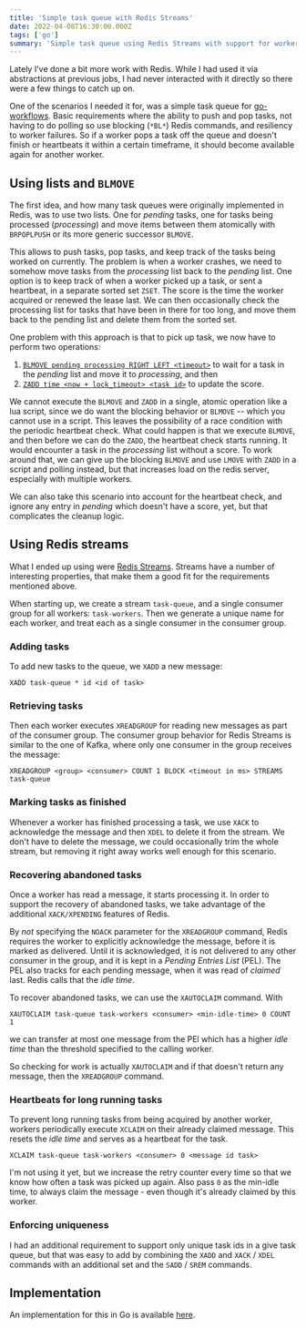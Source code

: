 ```yaml
---
title: 'Simple task queue with Redis Streams'
date: 2022-04-08T16:30:00.000Z
tags: ['go']
summary: 'Simple task queue using Redis Streams with support for worker heartbeats and recovery of abandoned tasks.'
---
```


Lately I've done a bit more work with Redis. While I had used it via abstractions at previous jobs, I had never interacted with it directly so there were a few things to catch up on.

One of the scenarios I needed it for, was a simple task queue for [go-workflows](https://github.com/cschleiden/go-workflows). Basic requirements where the ability to push and pop tasks, not having to do polling so use blocking (`*BL*`) Redis commands, and resiliency to worker failures. So if a worker pops a task off the queue and doesn't finish or heartbeats it within a certain timeframe, it should become available again for another worker.

## Using lists and `BLMOVE`

The first idea, and how many task queues were originally implemented in Redis, was to use two lists. One for _pending_ tasks, one for tasks being processed (_processing_) and move items between them atomically with `BRPOPLPUSH` or its more generic successor `BLMOVE`.

This allows to push tasks, pop tasks, and keep track of the tasks being worked on currently. The problem is when a worker crashes, we need to somehow move tasks from the _processing_ list back to the _pending_ list. One option is to keep track of when a worker picked up a task, or sent a heartbeat, in a separate sorted set `ZSET`. The score is the time the worker acquired or renewed the lease last. We can then occasionally check the processing list for tasks that have been in there for too long, and move them back to the pending list and delete them from the sorted set.

One problem with this approach is that to pick up task, we now have to perform two operations:

1. [`BLMOVE pending processing RIGHT LEFT <timeout>`](https://redis.io/commands/blmove/) to wait for a task in the _pending_ list and move it to _processing_, and then
2. [`ZADD time <now + lock_timeout> <task id>`](https://redis.io/commands/zadd/) to update the score.

We cannot execute the `BLMOVE` and `ZADD` in a single, atomic operation like a lua script, since we do want the blocking behavior or `BLMOVE` -- which you cannot use in a script. This leaves the possibility of a race condition with the periodic heartbeat check. What could happen is that we execute `BLMOVE`, and then before we can do the `ZADD`, the heartbeat check starts running. It would encounter a task in the _processing_ list without a score. To work around that, we can give up the blocking `BLMOVE` and use `LMOVE` with `ZADD` in a script and polling instead, but that increases load on the redis server, especially with multiple workers.

We can also take this scenario into account for the heartbeat check, and ignore any entry in _pending_ which doesn't have a score, yet, but that complicates the cleanup logic.

## Using Redis streams

What I ended up using were [Redis Streams](https://redis.io/docs/manual/data-types/streams/). Streams have a number of interesting properties, that make them a good fit for the requirements mentioned above.

When starting up, we create a stream `task-queue`, and a single consumer group for all workers: `task-workers`. Then we generate a unique name for each worker, and treat each as a single consumer in the consumer group.

### Adding tasks

To add new tasks to the queue, we `XADD` a new message:

```redis
XADD task-queue * id <id of task>
```

### Retrieving tasks

Then each worker executes `XREADGROUP` for reading new messages as part of the consumer group. The consumer group behavior for Redis Streams is similar to the one of Kafka, where only one consumer in the group receives the message:

```redis
XREADGROUP <group> <consumer> COUNT 1 BLOCK <timeout in ms> STREAMS task-queue
```

### Marking tasks as finished

Whenever a worker has finished processing a task, we use `XACK` to acknowledge the message and then `XDEL` to delete it from the stream. We don't have to delete the message, we could occasionally trim the whole stream, but removing it right away works well enough for this scenario.

### Recovering abandoned tasks

Once a worker has read a message, it starts processing it. In order to support the recovery of abandoned tasks, we take advantage of the additional `XACK/XPENDING` features of Redis.

By _not_ specifying the `NOACK` parameter for the `XREADGROUP` command, Redis requires the worker to explicitly acknowledge the message, before it is marked as delivered. Until it is acknowledged, it is not delivered to any other consumer in the group, and it is kept in a _Pending Entries List_ (PEL). The PEL also tracks for each pending message, when it was read of _claimed_ last. Redis calls that the _idle time_.


 To recover abandoned tasks, we can use the `XAUTOCLAIM` command. With

 ```redis
 XAUTOCLAIM task-queue task-workers <consumer> <min-idle-time> 0 COUNT 1
 ```

 we can transfer at most one message from the PEl which has a higher _idle time_ than the threshold specified to the calling worker.

 So checking for work is actually `XAUTOCLAIM` and if that doesn't return any message, then the `XREADGROUP` command.

### Heartbeats for long running tasks

 To prevent long running tasks from being acquired by another worker, workers periodically execute `XCLAIM` on their already claimed message. This resets the _idle time_ and serves as a heartbeat for the task.

 ```redis
 XCLAIM task-queue task-workers <consumer> 0 <message id task>
 ```

 I'm not using it yet, but we increase the retry counter every time so that we know how often a task was picked up again. Also pass `0` as the min-idle time, to always claim the message - even though it's already claimed by this worker.

### Enforcing uniqueness

I had an additional requirement to support only unique task ids in a give task queue, but that was easy to add by combining the `XADD` and `XACK` / `XDEL` commands with an additional set and the `SADD` / `SREM` commands.

## Implementation

An implementation for this in Go is available [here](https://github.com/cschleiden/go-workflows/blob/42bedfe1139df5e892ecddf7290712ebc4ed6ab1/backend/redis/taskqueue/queue.go).

<script src="https://emgithub.com/embed.js?target=https%3A%2F%2Fgithub.com%2Fcschleiden%2Fgo-workflows%2Fblob%2F42bedfe1139df5e892ecddf7290712ebc4ed6ab1%2Fbackend%2Fredis%2Ftaskqueue%2Fqueue.go&style=github&showBorder=on&showLineNumbers=on&showFileMeta=on&showCopy=on"></script>
